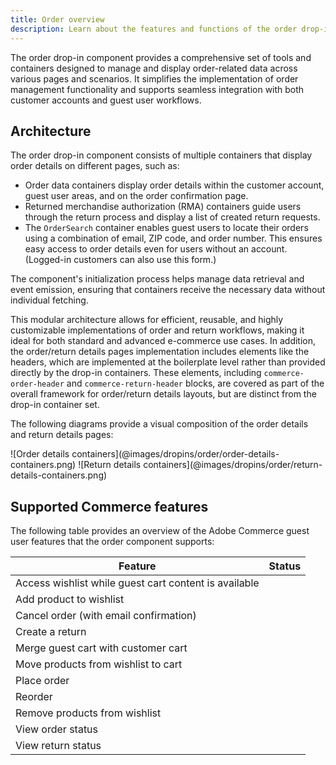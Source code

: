 ```yaml
---
title: Order overview
description: Learn about the features and functions of the order drop-in component.
---
```



The order drop-in component provides a comprehensive set of tools and containers designed to manage and display order-related data across various pages and scenarios. It simplifies the implementation of order management functionality and supports seamless integration with both customer accounts and guest user workflows.

## Architecture

The order drop-in component consists of multiple containers that display order details on different pages, such as:

- Order data containers display order details within the customer account, guest user areas, and on the order confirmation page.
- Returned merchandise authorization (RMA) containers guide users through the return process and display a list of created return requests.
- The `OrderSearch` container enables guest users to locate their orders using a combination of email, ZIP code, and order number. This ensures easy access to order details even for users without an account. (Logged-in customers can also use this form.)

The component's initialization process helps manage data retrieval and event emission, ensuring that containers receive the necessary data without individual fetching.

This modular architecture allows for efficient, reusable, and highly customizable implementations of order and return workflows, making it ideal for both standard and advanced e-commerce use cases. In addition, the order/return details pages implementation includes elements like the headers, which are implemented at the boilerplate level rather than provided directly by the drop-in containers. These elements, including `commerce-order-header` and `commerce-return-header` blocks, are covered as part of the overall framework for order/return details layouts, but are distinct from the drop-in container set.

The following diagrams provide a visual composition of the order details and return details pages:

<Diagram caption="Order details containers">
  ![Order details containers](@images/dropins/order/order-details-containers.png)
</Diagram>

<Diagram caption="Return details containers">
  ![Return details containers](@images/dropins/order/return-details-containers.png)
</Diagram>

## Supported Commerce features

The following table provides an overview of the Adobe Commerce guest user features that the order component supports:

| Feature | Status |
| ------- | ------ |
| Access wishlist while guest cart content is available | <Badge text="Roadmap" variant="note" /> |
| Add product to wishlist | <Badge text="Roadmap" variant="note" /> |
| Cancel order (with email confirmation) | <Badge text="Supported" variant="success" /> |
| Create a return | <Badge text="Supported" variant="success" /> |
| Merge guest cart with customer cart | <Badge text="API only" variant="tip" /> |
| Move products from wishlist to cart | <Badge text="Roadmap" variant="note" /> |
| Place order | <Badge text="Supported" variant="success" /> |
| Reorder | <Badge text="Supported" variant="success" /> |
| Remove products from wishlist | <Badge text="Roadmap" variant="note" /> |
| View order status | <Badge text="Supported" variant="success" /> |
| View return status | <Badge text="Supported" variant="success" /> |